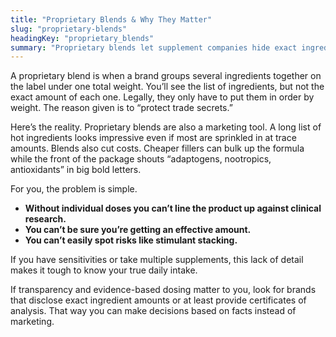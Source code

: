 ```yaml
---
title: "Proprietary Blends & Why They Matter"
slug: "proprietary-blends"
headingKey: "proprietary_blends"
summary: "Proprietary blends let supplement companies hide exact ingredient doses.  Here’s why that matters for efficacy, transparency, and safety."
---
```


A proprietary blend is when a brand groups several ingredients together on the label under one total weight. You’ll see the list of ingredients, but not the exact amount of each one. Legally, they only have to put them in order by weight. The reason given is to “protect trade secrets.”

Here’s the reality. Proprietary blends are also a marketing tool. A long list of hot ingredients looks impressive even if most are sprinkled in at trace amounts. Blends also cut costs. Cheaper fillers can bulk up the formula while the front of the package shouts “adaptogens, nootropics, antioxidants” in big bold letters.

For you, the problem is simple.

- **Without individual doses you can’t line the product up against clinical research.**
- **You can’t be sure you’re getting an effective amount.**
- **You can’t easily spot risks like stimulant stacking.** 

If you have sensitivities or take multiple supplements, this lack of detail makes it tough to know your true daily intake.

If transparency and evidence-based dosing matter to you, look for brands that disclose exact ingredient amounts or at least provide certificates of analysis. That way you can make decisions based on facts instead of marketing.

